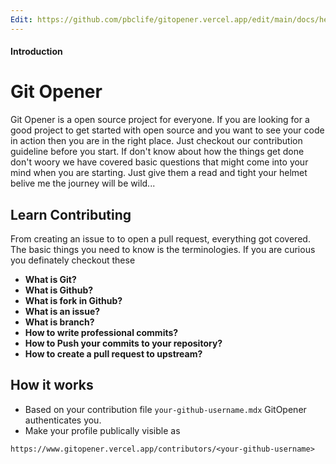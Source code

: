 ```yaml
---
Edit: https://github.com/pbclife/gitopener.vercel.app/edit/main/docs/heading.mdx
---
```


#### Introduction

# Git Opener

Git Opener is a open source project for everyone. If you are looking for a good project to get started with open source and you want to see your code in action then you are in the right place. Just checkout our contribution guideline before you start. If don't know about how the things get done don't woory we have covered basic questions that might come into your mind when you are starting. Just give them a read and tight your helmet belive me the journey will be wild...

## Learn Contributing

From creating an issue to to open a pull request, everything got covered. The basic things you need to know is the terminologies. If you are curious you definately checkout these

- **What is Git?**
- **What is Github?**
- **What is fork in Github?**
- **What is an issue?**
- **What is branch?**
- **How to write professional commits?**
- **How to Push your commits to your repository?**
- **How to create a pull request to upstream?**

## How it works

- Based on your contribution file `your-github-username.mdx` GitOpener authenticates you.
- Make your profile publically visible as

```
https://www.gitopener.vercel.app/contributors/<your-github-username>
```

